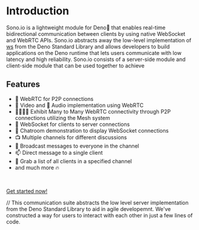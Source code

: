 # Introduction

Sono.io is a lightweight module for Deno🦖 that enables real-time bidirectional communication between clients by using native WebSocket and WebRTC APIs. 
Sono.io abstracts away the low-level implementation of [ws](https://deno.land/std@0.95.0/ws) from the Deno Standard Library and allows developers to build applications on the Deno runtime that lets users communicate with low latency and high reliability.
Sono.io consists of a server-side module and client-side module that can be used together to achieve 
## Features

- 🤝 WebRTC for P2P connections
- 📸 Video and 🎤 Audio implementation using WebRTC
- 👨‍👩‍👧‍👦 Exhibit Many to Many WebRTC connectivity through P2P connections utilizing the Mesh system
- 🔌 WebSocket for clients to server connections
- 💬 Chatroom demonstration to display WebSocket connections
- 📺 Multiple channels for different discussions
- 📣 Broadcast messages to everyone in the channel
- 📫 Direct message to a single client
- 📝 Grab a list of all clients in a specified channel
- and much more 🔥

<br />

[Get started now!](/getting-started)

// This communication suite abstracts the low level server implementation from the Deno Standard Library to aid in agile developemnt.
We've constructed a way for users to interact with each other in just a few lines of code.
